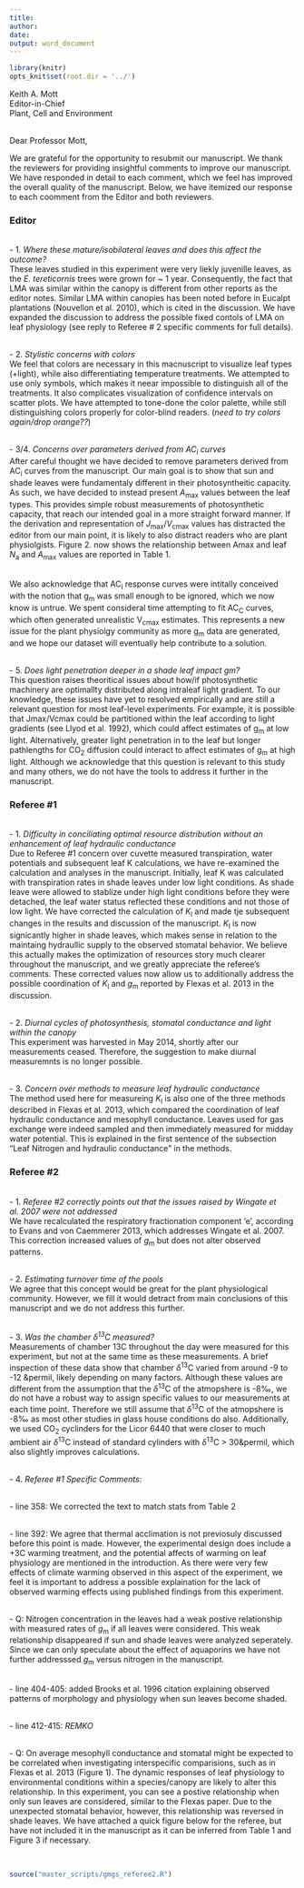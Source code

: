 ```yaml
---
title: 
author: 
date: 
output: word_document
---
```


```r
library(knitr)
opts_knit$set(root.dir = '../')
```

Keith A. Mott
\
Editor-in-Chief
\
Plant, Cell and Environment

\
Dear Professor Mott,

We are grateful for the opportunity to resubmit our manuscript. We thank the reviewers for providing insightful comments to improve our manuscript. We have responded in detail to each comment, which we feel has improved the overall quality of the manuscript.  Below, we have itemized our response to each coomment from the Editor and both reviewers.

### **Editor**

\
- 1. *Where these mature/isobilateral leaves and does this affect the outcome?*
\
These leaves studied in this experiment were very liekly juvenille leaves, as the *E. tereticornis* trees were grown for ~ 1 year. Consequently, the fact that LMA was similar within the canopy is different from other reports as the editor notes. Similar LMA within canopies has been noted before in Eucalpt plantations (Nouvellon et al. 2010), which is cited in the discussion. We have expanded the discussion to address the possible fixed contols of LMA on leaf physiology (see reply to Referee # 2 specific comments for full details).

\
- 2. *Stylistic concerns with colors* 
\
We feel that colors are necessary in this macnuscript to visualize leaf types (+light), while also differentiating temperature treatments. We attempted to use only symbols, which makes it neear impossible to distinguish all of the treatments. It also complicates visualization of confidence intervals on scatter plots. We have attempted to tone-done the color palette, while still distinguishing colors properly for color-blind readers. (*need to try colors again/drop orange??*)

\
- 3/4. *Concerns over parameters derived from AC~i~ curves* 
\
After careful thought we have decided to remove parameters derived from AC~i~ curves from the manuscript. Our main goal is to show that sun and shade leaves were fundamentaly different in their photosyntheitic capacity. As such, we have decided to instead present *A*~max~ values between the leaf types. This provides simple robust measurements of photosynthetic capacity, that reach our intended goal in a more straight forward manner. If the derivation and representation of *J*~max~/*V*~cmax~ values has distracted the editor from our main point, it is likely to also distract readers who are plant physiolgists. Figure 2. now shows the relationship between  Amax and leaf *N*~a~ and *A*~max~ values are reported in Table 1.

\
We also acknowledge that AC~i~ response curves were intitally conceived with the notion that g~m~ was small enough to be ignored,     which we now know is untrue. We spent consideral time attempting to fit AC~C~ curves, which often generated unrealistic V~cmax~ estimates. This represents a new issue for the plant physiolgy community as more g~m~ data are generated, and we hope our dataset will eventually help contribute to a solution.

\
- 5. *Does light penetration deeper in a shade leaf impact gm?* 
\
This question raises theoritical issues about how/if photosynthetic machinery are optimallty distributed along intraleaf light gradient. To our knowledge, these issues have yet to resolved empirically and are still a relevant question for most leaf-level experiments. For example, it is possible that Jmax/Vcmax could be partitioned within the leaf according to light gradients (see Llyod et al. 1992), which could affect estimates of g~m~ at low light.  Alternatively, greater light penetration in to the leaf but longer pathlengths for CO~2~ diffusion could interact to affect estimates of g~m~ at high light. Although we acknowledge that this question is relevant to this study and many others, we do not have the tools to address it further in the manuscript.

### **Referee #1**

\
- 1. *Difficulty in conciliating optimal resource distribution without an enhancement of leaf hydraulic conductance*
\
Due to Referee #1 concern over cuvette measured transpiration, water potentials and subsequent leaf K calculations, we have re-examined the calculation and analyses in the manuscript. Initially, leaf K was calculated with transpiration rates in shade leaves under low light conditions. As shade leave were allowed to stablize under high light conditions before they were detached, the leaf water status reflected these conditions and not those of low light. We have corrected the calculation of *K*~l~ and made tje subsequent changes in the results and discussion of the manuscript. *K*~l~ is now signicantly higher in shade leaves, which makes sense in relation to the maintaing hydraullic supply to the observed stomatal behavior. We believe this actually makes the optimization of resources story much clearer throughout the manuscript, and we greatly appreciate the referee's comments. These corrected values now allow us to additionally address the possible coordination of *K*~l~ and *g*~m~ reported by Flexas et al. 2013 in the discussion.

\
- 2. *Diurnal cycles of photosynthesis, stomatal conductance and light within the canopy* 
\
This experiment was harvested in May 2014, shortly after our measurements ceased. Therefore, the suggestion to make diurnal measuremnts is no longer possible.

\
- 3. *Concern over methods to measure leaf hydraulic conductance*
\
The method used here for measureing *K*~l~ is also one of the three methods described in Flexas et al. 2013, which compared the coordination of leaf hydraulic conductance and mesophyll conductance. Leaves used for gas exchange were indeed sampled and then immediately measured for midday water potential. This is explained in the first sentence of the subsection "Leaf Nitrogen and hydraulic conductance" in the methods. 

### **Referee #2**

\
- 1. *Referee #2 correctly points out that the issues raised by Wingate et al. 2007 were not addressed*
\
We have recalculated the respiratory fractionation component 'e', according to Evans and von Caemmerer 2013, which addresses Wingate et al. 2007. This correction increased values of *g*~m~ but does not alter observed patterns.

\
- 2. *Estimating turnover time of the pools*
\
We agree that this concept would be great for the plant physiological community.  However, we fill it would detract from main conclusions of this manuscript and we do not address this further.

\
- 3. *Was the chamber $\delta$^13^C measured?*
\
Measurements of chamber 13C throughout the day were measured for this experiment, but not at the same time as these measurements. A brief inspection of these data show that chamber $\delta$^13^C varied from around -9 to -12 &permil, likely depending on many factors. Although these values are different from the assumption that the $\delta$^13^C of the atmopshere is -8‰, we do not have a robust way to assign specific values to our measurements at each time point. Therefore we still assume that $\delta$^13^C of the atmopshere is -8‰ as most other studies in glass house conditions do also. Additionally, we used CO~2~ cyclinders for the Licor 6440 that were closer to much ambient air $\delta$^13^C instead of standard cylinders with  $\delta$^13^C > 30&permil, which also slightly improves calculations.

\
- 4. *Referee #1 Specific Comments:*

\
- line 358: We corrected the text to match stats from Table 2

\
- line 392: We agree that thermal acclimation is not previosuly discussed before this point is made. However, the experimental design does include a +3C warming treatment, and the potential affects of warming on leaf physiology are mentioned in the introduction. As there were very few effects of climate warming observed in this aspect of the experiment, we feel it is important to address a possible explaination for the lack of observed warming effects using published findings from this experiment.

\
- Q: Nitrogen concentration in the leaves had a weak postive relationship with measured rates of *g*~m~ if all leaves were considered. This weak relationship disappeared if sun and shade leaves were analyzed seperately. Since we can only speculate about the effect of aquaporins we have not further addresssed *g*~m~ versus nitrogen in the manuscript.

\
- line 404-405: added Brooks et al. 1996 citation explaining observed patterns of morphology and physiology when sun leaves become shaded.

\
- line 412-415: *REMKO*

\
- Q: On average mesophyll conductance and stomatal might be expected to be correlated when investigating interspecific comparisions, such as in Flexas et al. 2013 (Figure 1). The dynamic responses of leaf physiology to environmental conditions within a species/canopy are likely to alter this relationship. In this experiment, you can see a postive relationship when only sun leaves are considered, similar to the Flexas paper. Due to the unexpected stomatal behavior, however, this relationship was reversed in shade leaves. We have attached a quick figure below for the referee, but have not included it in the manuscript as it can be inferred from Table 1 and Figure 3 if necessary.

\
```r
source("master_scripts/gmgs_referee2.R")
```  

